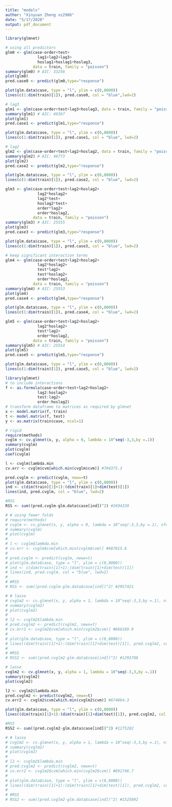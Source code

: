 ```yaml
---
title: "models"
author: "Xinyuan Zheng xz2906"
date: "5/17/2020"
output: pdf_document
---
```



```r
library(glmnet)
```


```r
# using all predictors
glm0 <- glm(case~order+test+
              lag1+lag2+lag3+
              hoslag1+hoslag1+hoslag3, 
            data = train, family = "poisson")
summary(glm0) # AIC: 33256
plot(glm0)
pred.case0 <- predict(glm0,type="response")

plot(glm.data$case, type = "l", ylim = c(0,8000))
lines(c(1:dim(train)[1]), pred.case0, col = "blue",lwd=2)
```


```r
# lag3
glm1 <- glm(case~order+test+lag3+hoslag3, data = train, family = "poisson")
summary(glm1) # AIC: 49367
plot(glm1)
pred.case1 <- predict(glm1,type="response")

plot(glm.data$case, type = "l", ylim = c(0,8000))
lines(c(1:dim(train)[1]), pred.case1, col = "blue", lwd=2)
```


```r
# lag2
glm2 <- glm(case~order+test+lag2+hoslag2, data = train, family = "poisson")
summary(glm2) # AIC: 46773
plot(glm2)
pred.case2 <- predict(glm2,type="response")

plot(glm.data$case, type = "l", ylim = c(0,8000))
lines(c(1:dim(train)[1]), pred.case2, col = "blue", lwd=2)
```


```r
glm3 <- glm(case~order+test+lag2+hoslag2+
              lag2*hoslag2+
              lag2*test+
              hoslag2*test+
              order*lag2+
              order*hoslag2, 
            data = train, family = "poisson")
summary(glm3) # AIC: 25555
plot(glm3)
pred.case3 <- predict(glm3,type="response")

plot(glm.data$case, type = "l", ylim = c(0,8000))
lines(c(1:dim(train)[1]), pred.case3, col = "blue", lwd=2)
```


```r
# keep significant interaction terms
glm4 <- glm(case~order+test+lag2+hoslag2+
              lag2*hoslag2+
              test*lag2+
              test*hoslag2+
              order*hoslag2,
            data = train, family = "poisson")
summary(glm4) # AIC: 25553
plot(glm4)
pred.case4 <- predict(glm4,type="response")

plot(glm.data$case, type = "l", ylim = c(0,8000))
lines(c(1:dim(train)[1]), pred.case4, col = "blue", lwd=2)
```


```r
glm5 <- glm(case~order+test+lag2+hoslag2+
              lag2*hoslag2+
              test*lag2+
              order*hoslag2,
            data = train, family = "poisson")
summary(glm5) # AIC: 25554
plot(glm5)
pred.case5 <- predict(glm5,type="response")

plot(glm.data$case, type = "l", ylim = c(0,8000))
lines(c(1:dim(train)[1]), pred.case5, col = "blue", lwd=2)
```


####################

```r
library(glmnet)
# to include interactions
f <- as.formula(case~order+test+lag2+hoslag2+
              lag2:hoslag2+
              test:lag2+
              order:hoslag2)
# transform dataframe to matrices as required by glmnet
x <- model.matrix(f, train)
t <- model.matrix(f, test)
y <- as.matrix(train$case, ncol=1)
```



```r
# rigid
require(methods)
cvglm <- cv.glmnet(x, y, alpha = 0, lambda = 10^seq(-3,3,by =.1))
summary(cvglm)
plot(cvglm)
coef(cvglm)

l <- cvglm$lambda.min
cv.err <- cvglm$cvm[which.min(cvglm$cvm)] #704375.3

pred.cvglm <- predict(cvglm, newx=t)
plot(glm.data$case, type = "l", ylim = c(0,8000))
ind <- c(dim(train)[1]+1):(dim(train)[1]+dim(test)[1])
lines(ind, pred.cvglm, col = "blue", lwd=2)

#RSS
RSS <- sum((pred.cvglm-glm.data$case[ind])^2) #2694339
```


```r
# # using fewer folds
# require(methods)
# cvglm <- cv.glmnet(x, y, alpha = 0, lambda = 10^seq(-3,3,by =.1), nfolds=5)
# summary(cvglm)
# plot(cvglm)
# 
# l <- cvglm$lambda.min
# cv.err <- cvglm$cvm[which.min(cvglm$cvm)] #687815.6
# 
# pred.cvglm <- predict(cvglm, newx=t)
# plot(glm.data$case, type = "l", ylim = c(0,8000))
# ind <- c(dim(train)[1]+1):(dim(train)[1]+dim(test)[1])
# lines(ind, pred.cvglm, col = "blue", lwd=2)
# 
# #RSS
# RSS <- sum((pred.cvglm-glm.data$case[ind])^2) #2957421
```


```r
# # lasso
# cvglm2 <- cv.glmnet(x, y, alpha = 1, lambda = 10^seq(-3,3,by =.1), nfolds= 20)
# summary(cvglm2)
# plot(cvglm2)
# 
# l2 <- cvglm2$lambda.min
# pred.cvglm2 <- predict(cvglm2, newx=t)
# cv.err2 <- cvglm2$cvm[which.min(cvglm2$cvm)] #666189.9
# 
# plot(glm.data$case, type = "l", ylim = c(0,8000))
# lines((dim(train)[1]+1):(dim(train)[1]+dim(test)[1]), pred.cvglm2, col = "blue", lwd=2)
# 
# #RSS
# RSS2 <- sum((pred.cvglm2-glm.data$case[ind])^2) #1293788
```



```r
# lasso
cvglm2 <- cv.glmnet(x, y, alpha = 1, lambda = 10^seq(-3,3,by =.1))
summary(cvglm2)
plot(cvglm2)

l2 <- cvglm2$lambda.min
pred.cvglm2 <- predict(cvglm2, newx=t)
cv.err2 <- cvglm2$cvm[which.min(cvglm2$cvm)] #674864.3

plot(glm.data$case, type = "l", ylim = c(0,8000))
lines((dim(train)[1]+1):(dim(train)[1]+dim(test)[1]), pred.cvglm2, col = "blue", lwd=2)

#RSS
RSS2 <- sum((pred.cvglm2-glm.data$case[ind])^2) #1275282
```


```r
# # lasso
# cvglm2 <- cv.glmnet(x, y, alpha = 1, lambda = 10^seq(-3,3,by =.1), nfolds = 7)
# summary(cvglm2)
# plot(cvglm2)
# 
# l2 <- cvglm2$lambda.min
# pred.cvglm2 <- predict(cvglm2, newx=t)
# cv.err2 <- cvglm2$cvm[which.min(cvglm2$cvm)] #691746.7
# 
# plot(glm.data$case, type = "l", ylim = c(0,8000))
# lines((dim(train)[1]+1):(dim(train)[1]+dim(test)[1]), pred.cvglm2, col = "blue", lwd=2)
# 
# #RSS
# RSS2 <- sum((pred.cvglm2-glm.data$case[ind])^2) #1525892
```



